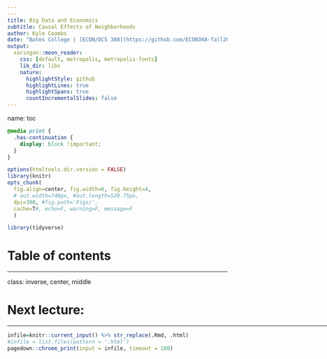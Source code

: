 ```yaml
---
---
title: Big Data and Economics
subtitle: Causal Effects of Neighborhoods
author: Kyle Coombs
date: "Bates College | [ECON/DCS 368](https://github.com/ECON368-fall2023-big-data-and-economics)"
output:
  xaringan::moon_reader:
    css: [default, metropolis, metropolis-fonts] 
    lib_dir: libs
    nature:
      highlightStyle: github
      highlightLines: true
      highlightSpans: true
      countIncrementalSlides: false
---
```

name: toc

```css
@media print {
  .has-continuation {
    display: block !important;
  }
}
```

```r
options(htmltools.dir.version = FALSE)
library(knitr)
opts_chunk(
  fig.align=center, fig.width=6, fig.height=4, 
  # out.width=748px, #out.length=520.75px,
  dpi=300, #fig.path='Figs/',
  cache=T#, echo=F, warning=F, message=F
  )

library(tidyverse)
```

# Table of contents

---
class: inverse, center, middle

# Next lecture: 
<html><div style='float:left'></div><hr color='#EB811B' size=1px width=796px></html>

```r
infile=knitr::current_input() %>% str_replace(.Rmd, .html)
#infile = list.files(pattern = '.html')
pagedown::chrome_print(input = infile, timeout = 100)
```


